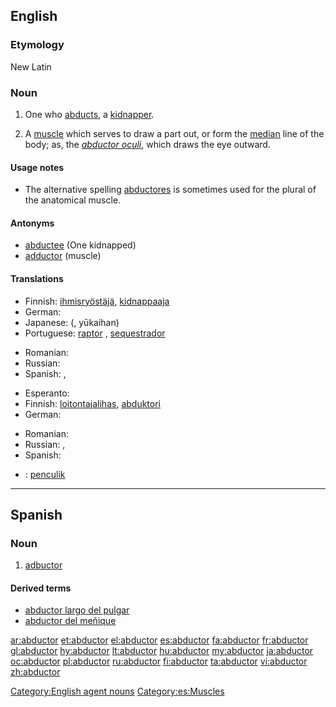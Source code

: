 ==English==

===Etymology===
New Latin

===Noun===
{{en-noun}}

# One who [[abduct|abducts]], a [[kidnapper]].
# {{anatomy}} A [[muscle]] which serves to draw a part out, or form the [[median]] line of the body; as, the ''[[abductor oculi]]'', which draws the eye outward.

====Usage notes====
* The alternative spelling [[abductores]] is sometimes used for the plural of the anatomical muscle.

====Antonyms====
* [[abductee]] (One kidnapped)
* [[adductor]] (muscle)

====Translations====
{{trans-top|kidnapper}}
* Finnish: [[ihmisryöstäjä]], [[kidnappaaja]]
* German: {{t-|de|Entführer|m}}
* Japanese: {{Jpan|[[誘拐犯]]}} ({{Jpan|[[ゆうかいはん]]}}, yūkaihan)
* Portuguese: [[raptor]] {{m}}, [[sequestrador]] {{m}}
{{trans-mid}}
* Romanian: {{t|ro|răpitor|m}}
* Russian: {{t|ru|похититель|m|tr=poxitít'el'}}
* Spanish: {{t|es|raptor|m}}, {{t|es|secuestrador|m}}
{{trans-bottom}}

{{trans-top|muscle}}
* Esperanto: {{t-|eo|abduktoro|xs=Esperanto}}
* Finnish: [[loitontajalihas]], [[abduktori]]
* German: {{t+|de|Abduktor|m}}
{{trans-mid}}
* Romanian: {{t|ro|muşchi abductor}}
* Russian: {{t+|ru|абдуктор|m|tr=abdúktor}}, {{t|ru|отводящая мышца|f|tr=otvod'áš'aja mýšca}}
* Spanish: {{t+|es|abductor|m}}
{{trans-bottom}}

{{checktrans-top}}
* {{ttbc|ms}}: [[penculik]]
{{trans-bottom}}

[[Category:English agent nouns]]

----

==Spanish==

===Noun===
{{es-noun-m|pl=abductores}}

# {{anatomy|lang=es}} [[#English|adbuctor]]

====Derived terms====
* [[abductor largo del pulgar]]
* [[abductor del meñique]]

[[Category:es:Muscles]]

[[ar:abductor]]
[[et:abductor]]
[[el:abductor]]
[[es:abductor]]
[[fa:abductor]]
[[fr:abductor]]
[[gl:abductor]]
[[hy:abductor]]
[[lt:abductor]]
[[hu:abductor]]
[[my:abductor]]
[[ja:abductor]]
[[oc:abductor]]
[[pl:abductor]]
[[ru:abductor]]
[[fi:abductor]]
[[ta:abductor]]
[[vi:abductor]]
[[zh:abductor]]